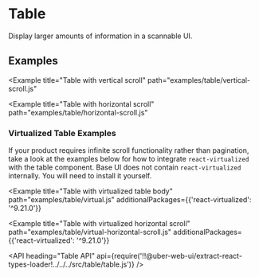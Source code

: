 <!--
Copyright (c) 2018 Uber Technologies, Inc.

This source code is licensed under the MIT license found in the
LICENSE file in the root directory of this source tree.
-->




# Table

Display larger amounts of information in a scannable UI.

## Examples

<Example title="Table basic usage" path="examples/table/basic.js">
  <Basic />
</Example>

<Example
  title="Table with vertical scroll"
  path="examples/table/vertical-scroll.js"
>
  <VerticalScroll />
</Example>

<Example
  title="Table with horizontal scroll"
  path="examples/table/horizontal-scroll.js"
>
  <HorizontalScroll />
</Example>

<Example title="Table with horizontal scroll" path="examples/table/sortable.js">
  <Sortable />
</Example>

### Virtualized Table Examples

If your product requires infinite scroll functionality rather than pagination, take a look at the
examples below for how to integrate `react-virtualized` with the table component. Base UI does not
contain `react-virtualized` internally. You will need to install it yourself.

<Example
  title="Table with virtualized table body"
  path="examples/table/virtual.js"
  additionalPackages={{'react-virtualized': '^9.21.0'}}
>
  <Virtual />
</Example>

<Example
  title="Table with virtualized horizontal scroll"
  path="examples/table/virtual-horizontal-scroll.js"
  additionalPackages={{'react-virtualized': '^9.21.0'}}
>
  <VirtualHorizontal />
</Example>

<API
  heading="Table API"
  api={require('!!@uber-web-ui/extract-react-types-loader!../../../src/table/table.js')}
/>
